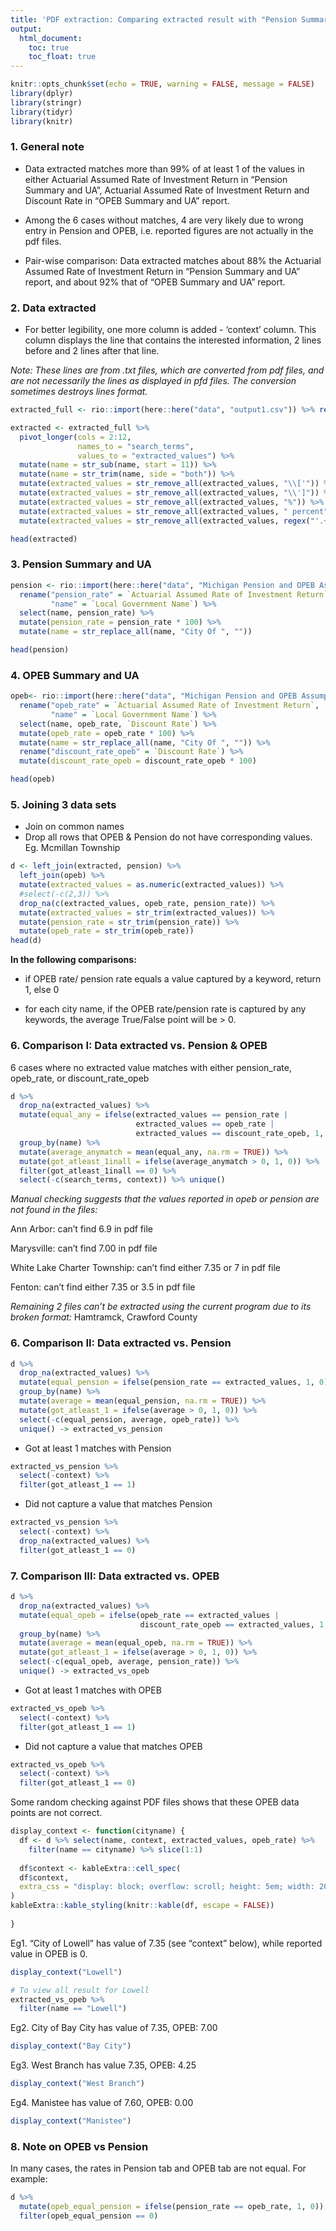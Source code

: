 ```yaml
---
title: 'PDF extraction: Comparing extracted result with "Pension Summary and UA" & "OPEB Summary and UA"'
output: 
  html_document: 
    toc: true
    toc_float: true
---
```


```r
knitr::opts_chunk$set(echo = TRUE, warning = FALSE, message = FALSE)
library(dplyr)
library(stringr)
library(tidyr)
library(knitr)
```
### 1. General note

* Data extracted matches more than 99% of at least 1 of the values in either Actuarial Assumed Rate of Investment Return in "Pension Summary and UA", Actuarial Assumed Rate of Investment Return and Discount Rate in "OPEB Summary and UA" report. 

* Among the 6 cases without matches, 4 are very likely due to wrong entry in Pension and OPEB, i.e. reported figures are not actually in the pdf files.   

* Pair-wise comparison: Data extracted matches about 88% the Actuarial Assumed Rate of Investment Return in "Pension Summary and UA" report, and about 92% that of "OPEB Summary and UA" report. 


### 2. Data extracted 

- For better legibility, one more column is added - 'context' column. This column displays the line that contains the interested information, 2 lines before and 2 lines after that line.

*Note: These lines are from .txt files, which are converted from pdf files, and are not necessarily the lines as displayed in pfd files. The conversion sometimes destroys lines format.*

```r
extracted_full <- rio::import(here::here("data", "output1.csv")) %>% rename("name" = file)

extracted <- extracted_full %>% 
  pivot_longer(cols = 2:12,
               names_to = "search_terms", 
               values_to = "extracted_values") %>%
  mutate(name = str_sub(name, start = 11)) %>% 
  mutate(name = str_trim(name, side = "both")) %>% 
  mutate(extracted_values = str_remove_all(extracted_values, "\\['")) %>% 
  mutate(extracted_values = str_remove_all(extracted_values, "\\']")) %>% 
  mutate(extracted_values = str_remove_all(extracted_values, "%")) %>% 
  mutate(extracted_values = str_remove_all(extracted_values, " percent")) %>% 
  mutate(extracted_values = str_remove_all(extracted_values, regex("'.+"))) 

head(extracted)
```

### 3. Pension Summary and UA

```r
pension <- rio::import(here::here("data", "Michigan Pension and OPEB Assumption Data 2020.xlsx"), skip = 5, sheet = "Pension Summary and UA") %>% 
  rename("pension_rate" = `Actuarial Assumed Rate of Investment Return`,
         "name" = `Local Government Name`) %>%
  select(name, pension_rate) %>% 
  mutate(pension_rate = pension_rate * 100) %>% 
  mutate(name = str_replace_all(name, "City Of ", ""))

head(pension)
```

### 4. OPEB Summary and UA

```r
opeb<- rio::import(here::here("data", "Michigan Pension and OPEB Assumption Data 2020.xlsx"), skip = 5, sheet = "OPEB Summary and UA") %>% 
  rename("opeb_rate" = `Actuarial Assumed Rate of Investment Return`,
         "name" = `Local Government Name`) %>% 
  select(name, opeb_rate, `Discount Rate`) %>% 
  mutate(opeb_rate = opeb_rate * 100) %>% 
  mutate(name = str_replace_all(name, "City Of ", "")) %>% 
  rename("discount_rate_opeb" = `Discount Rate`) %>% 
  mutate(discount_rate_opeb = discount_rate_opeb * 100)

head(opeb)
```

### 5. Joining 3 data sets

- Join on common names
- Drop all rows that OPEB & Pension do not have corresponding values. Eg. Mcmillan Township

```r
d <- left_join(extracted, pension) %>% 
  left_join(opeb) %>% 
  mutate(extracted_values = as.numeric(extracted_values)) %>% 
  #select(-c(2,3)) %>% 
  drop_na(c(extracted_values, opeb_rate, pension_rate)) %>% 
  mutate(extracted_values = str_trim(extracted_values)) %>% 
  mutate(pension_rate = str_trim(pension_rate)) %>% 
  mutate(opeb_rate = str_trim(opeb_rate))
head(d)
```

**In the following comparisons: **

- if OPEB rate/ pension rate equals a value captured by a keyword, return 1, else 0

- for each city name, if the OPEB rate/pension rate is captured by any keywords, the average True/False point will be > 0. 

### 6. Comparison I: Data extracted vs. Pension & OPEB

6 cases where no extracted value matches with either pension_rate, opeb_rate, or discount_rate_opeb
```r
d %>% 
  drop_na(extracted_values) %>% 
  mutate(equal_any = ifelse(extracted_values == pension_rate |
                            extracted_values == opeb_rate |
                            extracted_values == discount_rate_opeb, 1, 0)) %>% 
  group_by(name) %>% 
  mutate(average_anymatch = mean(equal_any, na.rm = TRUE)) %>% 
  mutate(got_atleast_1inall = ifelse(average_anymatch > 0, 1, 0)) %>% 
  filter(got_atleast_1inall == 0) %>% 
  select(-c(search_terms, context)) %>% unique()


```

*Manual checking suggests that the values reported in opeb or pension are not found in the files:* 

Ann Arbor: can't find 6.9 in pdf file

Marysville: can't find 7.00 in pdf file

White Lake Charter Township: can't find either 7.35 or 7 in pdf file

Fenton: can't find either 7.35 or 3.5 in pdf file


*Remaining 2 files can't be extracted using the current program due to its broken format:* Hamtramck, Crawford County


### 6. Comparison II: Data extracted vs. Pension 

```r
d %>% 
  drop_na(extracted_values) %>% 
  mutate(equal_pension = ifelse(pension_rate == extracted_values, 1, 0)) %>% 
  group_by(name) %>% 
  mutate(average = mean(equal_pension, na.rm = TRUE)) %>% 
  mutate(got_atleast_1 = ifelse(average > 0, 1, 0)) %>% 
  select(-c(equal_pension, average, opeb_rate)) %>% 
  unique() -> extracted_vs_pension
```

- Got at least 1 matches with Pension

```r
extracted_vs_pension %>% 
  select(-context) %>% 
  filter(got_atleast_1 == 1)
```

- Did not capture a value that matches Pension

```r
extracted_vs_pension %>% 
  select(-context) %>% 
  drop_na(extracted_values) %>% 
  filter(got_atleast_1 == 0)
```


### 7. Comparison III: Data extracted vs. OPEB


```r
d %>% 
  drop_na(extracted_values) %>% 
  mutate(equal_opeb = ifelse(opeb_rate == extracted_values | 
                             discount_rate_opeb == extracted_values, 1, 0)) %>% 
  group_by(name) %>% 
  mutate(average = mean(equal_opeb, na.rm = TRUE)) %>% 
  mutate(got_atleast_1 = ifelse(average > 0, 1, 0)) %>% 
  select(-c(equal_opeb, average, pension_rate)) %>%
  unique() -> extracted_vs_opeb
```

- Got at least 1 matches with OPEB
```r
extracted_vs_opeb %>% 
  select(-context) %>% 
  filter(got_atleast_1 == 1) 

```

- Did not capture a value that matches OPEB

```r
extracted_vs_opeb %>% 
  select(-context) %>% 
  filter(got_atleast_1 == 0)
```

Some random checking against PDF files shows that these OPEB data points are not correct. 

```r
display_context <- function(cityname) {
  df <- d %>% select(name, context, extracted_values, opeb_rate) %>% 
    filter(name == cityname) %>% slice(1:1)
  
  df$context <- kableExtra::cell_spec(
  df$context, 
  extra_css = "display: block; overflow: scroll; height: 5em; width: 20em;"
)
kableExtra::kable_styling(knitr::kable(df, escape = FALSE))
  
}
```

Eg1. "City of Lowell" has value of 7.35 (see "context" below), while reported value in OPEB is 0. 

```r
display_context("Lowell")

# To view all result for Lowell
extracted_vs_opeb %>% 
  filter(name == "Lowell")
```

Eg2. City of Bay City has value of 7.35, OPEB: 7.00

```r
display_context("Bay City")

```

Eg3. West Branch has value 7.35, OPEB: 4.25

```r

display_context("West Branch")
```

Eg4. Manistee has value of 7.60, OPEB: 0.00

```r

display_context("Manistee")
```


### 8. Note on OPEB vs Pension

In many cases, the rates in Pension tab and OPEB tab are not equal. For example: 
```r
d %>% 
  mutate(opeb_equal_pension = ifelse(pension_rate == opeb_rate, 1, 0)) %>% 
  filter(opeb_equal_pension == 0)
```


